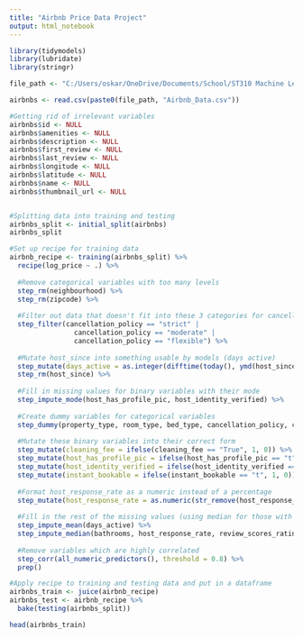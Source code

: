 ---
title: "Airbnb Price Data Project"
output: html_notebook
---



```{r setup, include=FALSE}
library(tidymodels)
library(lubridate)
library(stringr)
```


```{r, echo=FALSE}
file_path <- "C:/Users/oskar/OneDrive/Documents/School/ST310 Machine Learning/Airbnb Project/"
```


```{r}
airbnbs <- read.csv(paste0(file_path, "Airbnb_Data.csv"))

#Getting rid of irrelevant variables
airbnbs$id <- NULL 
airbnbs$amenities <- NULL 
airbnbs$description <- NULL 
airbnbs$first_review <- NULL
airbnbs$last_review <- NULL
airbnbs$longitude <- NULL
airbnbs$latitude <- NULL
airbnbs$name <- NULL
airbnbs$thumbnail_url <- NULL


#Splitting data into training and testing
airbnbs_split <- initial_split(airbnbs) 
airbnbs_split
```


```{r}
#Set up recipe for training data
airbnb_recipe <- training(airbnbs_split) %>%
  recipe(log_price ~ .) %>%
  
  #Remove categorical variables with too many levels
  step_rm(neighbourhood) %>%
  step_rm(zipcode) %>%
  
  #Filter out data that doesn't fit into these 3 categories for cancellation_policy
  step_filter(cancellation_policy == "strict" | 
                cancellation_policy == "moderate" |
                cancellation_policy == "flexible") %>%
  
  #Mutate host_since into something usable by models (days active)
  step_mutate(days_active = as.integer(difftime(today(), ymd(host_since), units = "days"))) %>%
  step_rm(host_since) %>%
  
  #Fill in missing values for binary variables with their mode
  step_impute_mode(host_has_profile_pic, host_identity_verified) %>%
  
  #Create dummy variables for categorical variables
  step_dummy(property_type, room_type, bed_type, cancellation_policy, city) %>%
  
  #Mutate these binary variables into their correct form
  step_mutate(cleaning_fee = ifelse(cleaning_fee == "True", 1, 0)) %>%
  step_mutate(host_has_profile_pic = ifelse(host_has_profile_pic == "t", 1, 0)) %>%
  step_mutate(host_identity_verified = ifelse(host_identity_verified == "t", 1, 0)) %>%
  step_mutate(instant_bookable = ifelse(instant_bookable == "t", 1, 0)) %>%
  
  #Format host_response_rate as a numeric instead of a percentage
  step_mutate(host_response_rate = as.numeric(str_remove(host_response_rate, "%"))) %>%
  
  #Fill in the rest of the missing values (using median for those with skewed distributions)
  step_impute_mean(days_active) %>%
  step_impute_median(bathrooms, host_response_rate, review_scores_rating, bedrooms, beds) %>%
  
  #Remove variables which are highly correlated
  step_corr(all_numeric_predictors(), threshold = 0.8) %>%
  prep()

#Apply recipe to training and testing data and put in a dataframe
airbnbs_train <- juice(airbnb_recipe)
airbnbs_test <- airbnb_recipe %>%
  bake(testing(airbnbs_split))

head(airbnbs_train)

```

